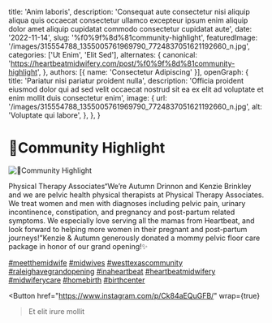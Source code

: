   title: 'Anim laboris',
  description: 'Consequat aute consectetur nisi aliquip aliqua quis occaecat consectetur ullamco excepteur ipsum enim aliquip dolor amet aliquip cupidatat commodo consectetur cupidatat aute',
  date: '2022-11-14',
  slug: '%f0%9f%8d%81community-highlight',
  featuredImage: '/images/315554788_1355005761969790_7724837051621192660_n.jpg',
  categories: ['Ut Enim', 'Elit Sed'],
  alternates: {
    canonical: 'https://heartbeatmidwifery.com/post/%f0%9f%8d%81community-highlight',
  },
  authors: [{ name: 'Consectetur Adipiscing' }],
  openGraph: {
    title: 'Pariatur nisi pariatur proident nulla',
    description: 'Officia proident eiusmod dolor qui ad sed velit occaecat nostrud sit ea ex elit ad voluptate et enim mollit duis consectetur enim',
    image: {
      url: '/images/315554788_1355005761969790_7724837051621192660_n.jpg',
      alt: 'Voluptate qui labore',
    },
  },
}


# 🍁Community Highlight

<Image
  src="/images/315554788_1355005761969790_7724837051621192660_n.jpg"
  size="large"
  wrap={true}
  alt="🍁Community Highlight"
/>

Physical Therapy Associates“We’re Autumn Drinnon and Kenzie Brinkley and we are pelvic health physical therapists at Physical Therapy Associates. We treat women and men with diagnoses including pelvic pain, urinary incontinence, constipation, and pregnancy and post-partum related symptoms. We especially love serving all the mamas from Heartbeat, and look forward to helping more women in their pregnant and post-partum journeys!”Kenzie & Autumn generously donated a mommy pelvic floor care package in honor of our grand opening!✨

[#meetthemidwife](https://www.instagram.com/explore/tags/meetthemidwife/) [#midwives](https://www.instagram.com/explore/tags/midwives/) [#westtexascommunity](https://www.instagram.com/explore/tags/westtexascommunity/) [#raleighavegrandopening](https://www.instagram.com/explore/tags/raleighavegrandopening/) [#inaheartbeat](https://www.instagram.com/explore/tags/inaheartbeat/) [#heartbeatmidwifery](https://www.instagram.com/explore/tags/heartbeatmidwifery/) [#midwiferycare](https://www.instagram.com/explore/tags/midwiferycare/) [#homebirth](https://www.instagram.com/explore/tags/homebirth/) [#birthcenter](https://www.instagram.com/explore/tags/birthcenter/)

<Button
  href="https://www.instagram.com/p/Ck84aEQuGFB/"
  wrap={true}
>Et elit irure mollit</Button>
